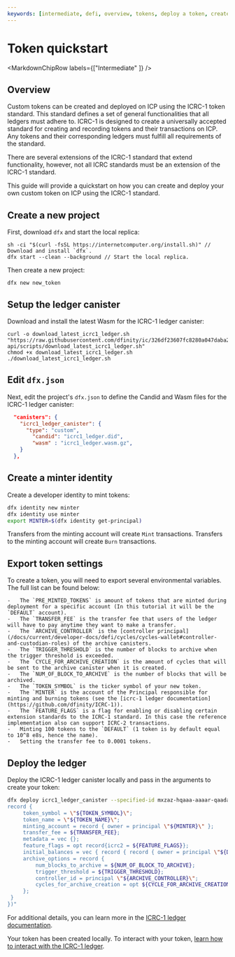 ```yaml
---
keywords: [intermediate, defi, overview, tokens, deploy a token, create a token, icrc1]
---
```



# Token quickstart

<MarkdownChipRow labels={["Intermediate"  ]} />

## Overview

Custom tokens can be created and deployed on ICP using the ICRC-1 token standard. This standard defines a set of general functionalities that all ledgers must adhere to. ICRC-1 is designed to create a universally accepted standard for creating and recording tokens and their transactions on ICP. Any tokens and their corresponding ledgers must fulfill all requirements of the standard.

There are several extensions of the ICRC-1 standard that extend functionality, however, not all ICRC standards must be an extension of the ICRC-1 standard.

This guide will provide a quickstart on how you can create and deploy your own custom token on ICP using the ICRC-1 standard.

## Create a new project

First, download `dfx` and start the local replica:

```
sh -ci "$(curl -fsSL https://internetcomputer.org/install.sh)" // Download and install `dfx`.
dfx start --clean --background // Start the local replica.
```

Then create a new project:

```
dfx new new_token
```

## Setup the ledger canister

Download and install the latest Wasm for the ICRC-1 ledger canister:

```
curl -o download_latest_icrc1_ledger.sh "https://raw.githubusercontent.com/dfinity/ic/326df23607fc8280a047daba2d8462f1dfc57466/rs/rosetta-api/scripts/download_latest_icrc1_ledger.sh"
chmod +x download_latest_icrc1_ledger.sh
./download_latest_icrc1_ledger.sh
```

## Edit `dfx.json`

Next, edit the project's `dfx.json` to define the Candid and Wasm files for the ICRC-1 ledger canister:

```json
  "canisters": {
    "icrc1_ledger_canister": {
      "type": "custom",
        "candid": "icrc1_ledger.did",
        "wasm" : "icrc1_ledger.wasm.gz",
    }
  },
```

## Create a minter identity

Create a developer identity to mint tokens:

``` sh
dfx identity new minter
dfx identity use minter
export MINTER=$(dfx identity get-principal)
```

Transfers from the minting account will create `Mint` transactions. Transfers to the minting account will create `Burn` transactions.

## Export token settings

To create a token, you will need to export several environmental variables. The full list can be found below:

```
-   The `PRE_MINTED_TOKENS` is amount of tokens that are minted during deployment for a specific account (In this tutorial it will be the `DEFAULT` account).
-   The `TRANSFER_FEE` is the transfer fee that users of the ledger will have to pay anytime they want to make a transfer.
-   The `ARCHIVE_CONTROLLER` is the [controller principal](/docs/current/developer-docs/defi/cycles/cycles-wallet#controller-and-custodian-roles) of the archive canisters.
-   The `TRIGGER_THRESHOLD` is the number of blocks to archive when the trigger threshold is exceeded.
-   The `CYCLE_FOR_ARCHIVE_CREATION` is the amount of cycles that will be sent to the archive canister when it is created.
-   The `NUM_OF_BLOCK_TO_ARCHIVE` is the number of blocks that will be archived.
-   The `TOKEN_SYMBOL` is the ticker symbol of your new token.
-   The `MINTER` is the account of the Principal responsible for minting and burning tokens (see the [icrc-1 ledger documentation](https://github.com/dfinity/ICRC-1)).
-   The `FEATURE_FLAGS` is a flag for enabling or disabling certain extension standards to the ICRC-1 standard. In this case the reference implementation also can support ICRC-2 transactions.
-   Minting 100 tokens to the `DEFAULT` (1 token is by default equal to 10^8 e8s, hence the name).
-   Setting the transfer fee to 0.0001 tokens.
```

## Deploy the ledger

Deploy the ICRC-1 ledger canister locally and pass in the arguments to create your token:

``` sh
dfx deploy icrc1_ledger_canister --specified-id mxzaz-hqaaa-aaaar-qaada-cai --argument "(variant {Init =
record {
     token_symbol = \"${TOKEN_SYMBOL}\";
     token_name = \"${TOKEN_NAME}\";
     minting_account = record { owner = principal \"${MINTER}\" };
     transfer_fee = ${TRANSFER_FEE};
     metadata = vec {};
     feature_flags = opt record{icrc2 = ${FEATURE_FLAGS}};
     initial_balances = vec { record { record { owner = principal \"${DEFAULT}\"; }; ${PRE_MINTED_TOKENS}; }; };
     archive_options = record {
         num_blocks_to_archive = ${NUM_OF_BLOCK_TO_ARCHIVE};
         trigger_threshold = ${TRIGGER_THRESHOLD};
         controller_id = principal \"${ARCHIVE_CONTROLLER}\";
         cycles_for_archive_creation = opt ${CYCLE_FOR_ARCHIVE_CREATION};
     };
 }
})"
```

For additional details, you can learn more in the [ICRC-1 ledger documentation](/docs/current/developer-docs/defi/icrc-1/icrc1-ledger-setup).

Your token has been created locally. To interact with your token, [learn how to interact with the ICRC-1 ledger](/docs/current/developer-docs/defi/icrc-1/using-icrc1-ledger).


